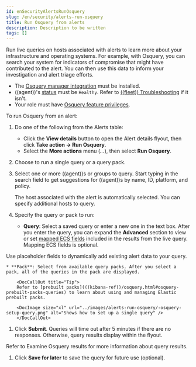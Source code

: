 ```yaml
---
id: enSecurityAlertsRunOsquery
slug: /en/security/alerts-run-osquery
title: Run Osquery from alerts
description: Description to be written
tags: []
---
```


<div id="alerts-run-osquery"></div>

Run live queries on hosts associated with alerts to learn more about your infrastructure and operating systems. For example, with Osquery, you can search your system for indicators of compromise that might have contributed to the alert. You can then use this data to inform your investigation and alert triage efforts.

<DocCallOut title="Requirements">

* The [Osquery manager integration](((kibana-ref))/manage-osquery-integration.html) must be installed.
* ((agent))'s [status](((fleet-guide))/monitor-elastic-agent.html) must be `Healthy`. Refer to [((fleet)) Troubleshooting](((fleet-guide))/fleet-troubleshooting.html) if it isn't.
* Your role must have [Osquery feature privileges](((kibana-ref))/osquery.html).

</DocCallOut>

To run Osquery from an alert:

1. Do one of the following from the Alerts table:
    * Click the **View details** button to open the Alert details flyout, then click **Take action -> Run Osquery**.
    * Select the **More actions** menu (*...*), then select **Run Osquery**.
1. Choose to run a single query or a query pack.
1. Select one or more ((agent))s or groups to query. Start typing in the search field to get suggestions for ((agent))s by name, ID, platform, and policy.

    <DocCallOut title="Note">
    The host associated with the alert is automatically selected. You can specify additional hosts to query.
    </DocCallOut>

1. Specify the query or pack to run:
    * **Query**: Select a saved query or enter a new one in the text box. After you enter the query, you can expand the **Advanced** section to view or set [mapped ECS fields](((kibana-ref))/osquery.html#osquery-map-fields) included in the results from the live query. Mapping ECS fields is optional.

<DocCallOut title="Tip">
Use <DocLink id="enSecurityOsqueryPlaceholderFields">placeholder fields</DocLink> to dynamically add existing alert data to your query. 
</DocCallOut>

    * **Pack**: Select from available query packs. After you select a pack, all of the queries in the pack are displayed.

        <DocCallOut title="Tip">
        Refer to [prebuilt packs](((kibana-ref))/osquery.html#osquery-prebuilt-packs-queries) to learn about using and managing Elastic prebuilt packs.

        <DocImage size="xl" url="../images/alerts-run-osquery/-osquery-setup-query.png" alt="Shows how to set up a single query" />
        </DocCallOut>

1. Click **Submit**. Queries will time out after 5 minutes if there are no responses. Otherwise, query results display within the flyout.

<DocCallOut title="Note">
Refer to <DocLink id="enSecurityViewOsqueryResults">Examine Osquery results</DocLink> for more information about query results.
</DocCallOut>

1. Click **Save for later** to save the query for future use (optional).

